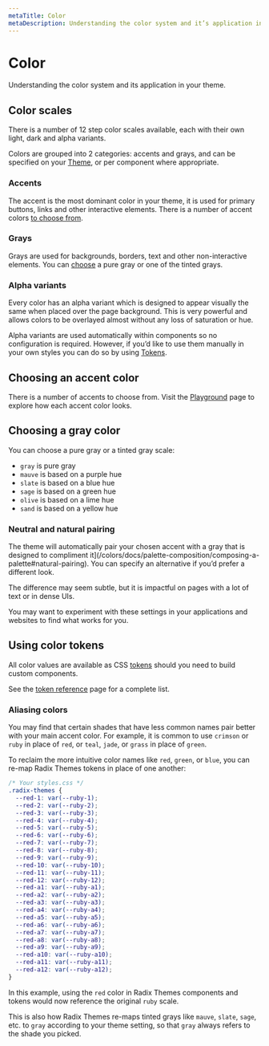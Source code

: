 ```yaml
---
metaTitle: Color
metaDescription: Understanding the color system and it’s application in your theme.
---
```


# Color

<Description>
  Understanding the color system and its application in your theme.
</Description>

## Color scales

There is a number of 12 step color scales available, each with their own light, dark and alpha variants.

Colors are grouped into 2 categories: accents and grays, and can be specified on your [Theme](/themes/docs/components/theme), or per component where appropriate.

### Accents

The accent is the most dominant color in your theme, it is used for primary buttons, links and other interactive elements. There is a number of accent colors [to choose from](/themes/docs/theme/color#choosing-an-accent-color).

<ThemesColorScale type="accent" />

### Grays

Grays are used for backgrounds, borders, text and other non-interactive elements. You can [choose](/themes/docs/theme/color#choosing-a-gray-color) a pure gray or one of the tinted grays.

<ThemesColorScale type="gray" />

### Alpha variants

Every color has an alpha variant which is designed to appear visually the same when placed over the page background. This is very powerful and allows colors to be overlayed almost without any loss of saturation or hue.

Alpha variants are used automatically within components so no configuration is required. However, if you’d like to use them manually in your own styles you can do so by using [Tokens](/themes/docs/theme/token-reference).

## Choosing an accent color

There is a number of accents to choose from. Visit the [Playground](/themes/playground) page to explore how each accent color looks.

<ThemesAccentSwatches />

## Choosing a gray color

You can choose a pure gray or a tinted gray scale:

<ThemeGraySwatches />

- `gray` is pure gray
- `mauve` is based on a purple hue
- `slate` is based on a blue hue
- `sage` is based on a green hue
- `olive` is based on a lime hue
- `sand` is based on a yellow hue

### Neutral and natural pairing

The theme will automatically pair your chosen accent with a gray that is designed to compliment it](/colors/docs/palette-composition/composing-a-palette#natural-pairing). You can specify an alternative if you’d prefer a different look.

The difference may seem subtle, but it is impactful on pages with a lot of text or in dense UIs.

You may want to experiment with these settings in your applications and websites to find what works for you.

## Using color tokens

All color values are available as CSS [tokens](/themes/docs/theme/token-reference) should you need to build custom components.

See the [token reference](/themes/docs/theme/token-reference) page for a complete list.

### Aliasing colors

You may find that certain shades that have less common names pair better with your main accent color. For example, it is common to use `crimson` or `ruby` in place of `red`, or `teal`, `jade`, or `grass` in place of `green`.

To reclaim the more intuitive color names like `red`, `green`, or `blue`, you can re-map Radix Themes tokens in place of one another:

```css
/* Your styles.css */
.radix-themes {
  --red-1: var(--ruby-1);
  --red-2: var(--ruby-2);
  --red-3: var(--ruby-3);
  --red-4: var(--ruby-4);
  --red-5: var(--ruby-5);
  --red-6: var(--ruby-6);
  --red-7: var(--ruby-7);
  --red-8: var(--ruby-8);
  --red-9: var(--ruby-9);
  --red-10: var(--ruby-10);
  --red-11: var(--ruby-11);
  --red-12: var(--ruby-12);
  --red-a1: var(--ruby-a1);
  --red-a2: var(--ruby-a2);
  --red-a3: var(--ruby-a3);
  --red-a4: var(--ruby-a4);
  --red-a5: var(--ruby-a5);
  --red-a6: var(--ruby-a6);
  --red-a7: var(--ruby-a7);
  --red-a8: var(--ruby-a8);
  --red-a9: var(--ruby-a9);
  --red-a10: var(--ruby-a10);
  --red-a11: var(--ruby-a11);
  --red-a12: var(--ruby-a12);
}
```

In this example, using the `red` color in Radix Themes components and tokens would now reference the original `ruby` scale.

This is also how Radix Themes re-maps tinted grays like `mauve`, `slate`, `sage`, etc. to `gray` according to your theme setting, so that `gray` always refers to the shade you picked.
